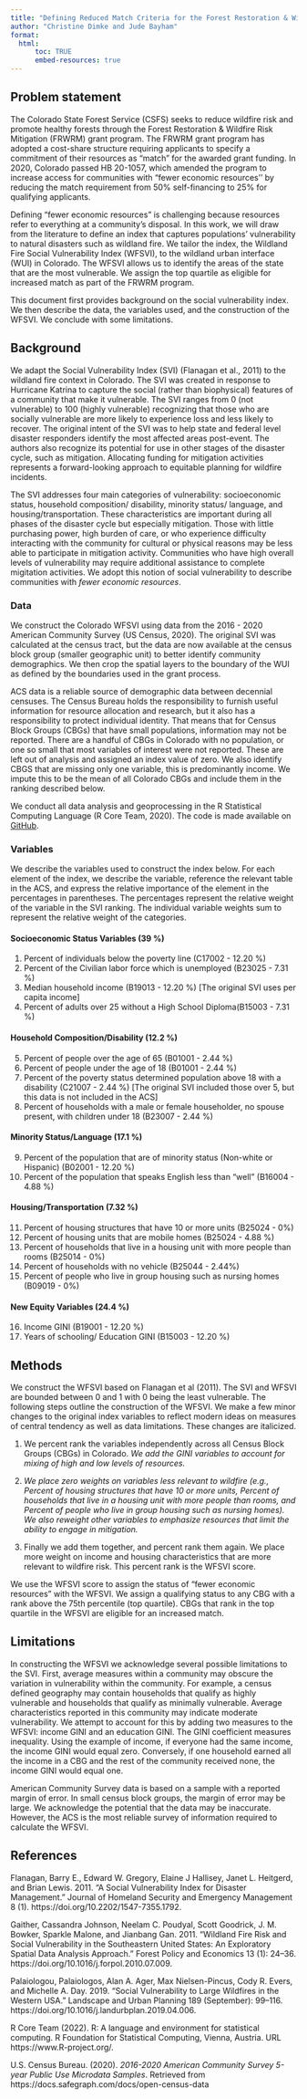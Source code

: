 ```yaml
---
title: "Defining Reduced Match Criteria for the Forest Restoration & Wildfire Risk Mitigation Grant"
author: "Christine Dimke and Jude Bayham"
format: 
  html:
      toc: TRUE
      embed-resources: true
---
```


## Problem statement 

The Colorado State Forest Service (CSFS) seeks to reduce wildfire risk and promote healthy forests through the Forest Restoration & Wildfire Risk Mitigation (FRWRM) grant program. The FRWRM grant program has adopted a cost-share structure requiring applicants to specify a commitment of their resources as “match” for the awarded grant funding. In 2020, Colorado passed HB 20-1057, which amended the program to increase access for communities with “fewer economic resources'' by reducing the match requirement from 50% self-financing to 25% for qualifying applicants.

Defining "fewer economic resources" is challenging because resources refer to everything at a community’s disposal.  In this work, we will draw from the literature to define an index that captures populations’ vulnerability to natural disasters such as wildland fire.  We tailor the index, the Wildland Fire Social Vulnerability Index (WFSVI),  to the wildland urban interface (WUI) in Colorado.  The WFSVI allows us to identify the areas of the state that are the most vulnerable.  We assign the top quartile as eligible for increased match as part of the FRWRM program. 

This document first provides background on the social vulnerability index. We then describe the data, the variables used, and the construction of the WFSVI.  We conclude with some limitations.

## Background

We adapt the Social Vulnerability Index (SVI) (Flanagan et al., 2011) to the wildland fire context in Colorado.  The SVI was created in response to Hurricane Katrina to capture the social (rather than biophysical) features of a community that make it vulnerable.  The SVI ranges from 0 (not vulnerable) to 100 (highly vulnerable) recognizing that those who are socially vulnerable are more likely to experience loss and less likely to recover.  The original intent of the SVI was to help state and federal level disaster responders identify the most affected areas post-event.  The authors also recognize its potential for use in other stages of the disaster cycle, such as mitigation.  Allocating funding for mitigation activities represents a forward-looking approach to equitable planning for wildfire incidents.

The SVI addresses four main categories of vulnerability: socioeconomic status, household composition/ disability, minority status/ language, and housing/transportation.  These characteristics are important during all phases of the disaster cycle but especially mitigation.  Those with little purchasing power, high burden of care, or who experience difficulty interacting with the community for cultural or physical reasons may be less able to participate in mitigation activity.  Communities who have high overall levels of vulnerability may require additional assistance to complete migitation activities. We adopt this notion of social vulnerability to describe communities with *fewer economic resources*.

### Data

We construct the Colorado WFSVI using data from the 2016 - 2020 American Community Survey (US Census, 2020).  The original SVI was calculated at the census tract, but the data are now available at the census block group (smaller geographic unit) to better identify community demographics.  We then crop the spatial layers to the boundary of the WUI as defined by the boundaries used in the grant process. 

ACS data is a reliable source of demographic data between decennial censuses.  The Census Bureau holds the responsibility to furnish useful information for resource allocation and research, but it also has a responsibility to protect individual identity.  That means that for Census Block Groups (CBGs) that have small populations, information may not be reported.  There are a handful of CBGs in Colorado with no population, or one so small that most variables of interest were not reported.  These are left out of analysis and assigned an index value of zero.  We also identify CBGS that are missing only one variable, this is predominantly income.  We impute this to be the mean of all Colorado CBGs and include them in the ranking described below.   

We conduct all data analysis and geoprocessing in the R Statistical Computing Language (R Core Team, 2020).  The code is made available on [GitHub](https://github.com/jbayham/CSFS_WSVI/tree/master).


### Variables

We describe the variables used to construct the index below. For each element of the index, we describe the variable, reference the relevant table in the ACS, and express the relative importance of the element in the percentages in parentheses.  The percentages represent the relative weight of the variable in the SVI ranking.  The individual variable weights sum to represent the relative weight of the categories. 

#### Socioeconomic Status Variables (39 %)
1.  Percent of individuals below the poverty line (C17002 - 12.20 %)
2.  Percent of the Civilian labor force which is unemployed (B23025 - 7.31 %)
3.  Median household income (B19013 - 12.20 %)
[The original SVI uses per capita income]
4.  Percent of adults over 25 without a High School Diploma(B15003 - 7.31 %)

#### Household Composition/Disability (12.2 %)
5.  Percent of people over the age of 65 (B01001 - 2.44 %)
6.  Percent of people under the age of 18 (B01001 - 2.44 %)
7.  Percent of the poverty status determined population above 18 with a disability (C21007 - 2.44 %)
[The original SVI included those over 5, but this data is not included in the ACS]
8.  Percent of households with a male or female householder, no spouse present, with children under 18 (B23007 - 2.44 %)

#### Minority Status/Language (17.1 %)
9.  Percent of the population that are of minority status (Non-white or Hispanic) (B02001 - 12.20 %)
10. Percent of the population that speaks English less than "well" (B16004 - 4.88 %)

#### Housing/Transportation (7.32 %)
11. Percent of housing structures that have 10 or more units (B25024 - 0%)
12. Percent of housing units that are mobile homes (B25024 - 4.88 %)
13. Percent of households that live in a housing unit with more people than rooms (B25014 - 0%)
14. Percent of households with no vehicle (B25044 - 2.44%)
15. Percent of people who live in group housing such as nursing homes (B09019 - 0%)

#### New Equity Variables (24.4 %)
16. Income GINI (B19001 - 12.20 %)
17. Years of schooling/ Education GINI (B15003 - 12.20 %)

## Methods

We construct the WFSVI based on Flanagan et al (2011).  The SVI and WFSVI are bounded between 0 and 1 with 0 being the least vulnerable.  The following steps outline the construction of the WFSVI. We make a few minor changes to the original index variables to reflect modern ideas on measures of central tendency as well as data limitations.  These changes are italicized.

1. We percent rank the variables independently across all Census Block Groups (CBGs) in Colorado. *We add the GINI variables to account for mixing of high and low levels of resources.*

2. *We place zero weights on variables less relevant to wildfire (e.g., Percent of housing structures that have 10 or more units, Percent of households that live in a housing unit with more people than rooms, and Percent of people who live in group housing such as nursing homes).  We also reweight other variables to emphasize resources that limit the ability to engage in mitigation.*

3. Finally we add them together, and percent rank them again.  We place more weight on income and housing characteristics that are more relevant to wildfire risk.  This percent rank is the  WFSVI score.

We use the WFSVI score to assign the status of "fewer economic resources" with the WFSVI. We assign a qualifying status to any CBG with a rank above the 75th percentile (top quartile).  CBGs that rank in the top quartile in the WFSVI are eligible for an increased match.

## Limitations

In constructing the WFSVI we acknowledge several possible limitations to the SVI. First, average measures within a community may obscure the variation in vulnerability within the community.  For example, a census defined geography may contain households that qualify as highly vulnerable and households that qualify as minimally vulnerable.  Average characteristics reported in this community may indicate moderate vulnerability.  We attempt to account for this by adding two measures to the WFSVI: income GINI and an education GINI.  The GINI coefficient measures inequality. Using the example of income, if everyone had the same income, the income GINI would equal zero.  Conversely, if one household earned all the income in a CBG and the rest of the community received none, the income GINI would equal one.  

American Community Survey data is based on a sample with a reported margin of error. In small census block groups, the margin of error may be large. We acknowledge the potential that the data may be inaccurate. However, the ACS is the most reliable survey of information required to calculate the WFSVI.







## References
Flanagan, Barry E., Edward W. Gregory, Elaine J Hallisey, Janet L. Heitgerd, and Brian Lewis. 2011. “A Social Vulnerability Index for Disaster Management.” Journal of Homeland Security and Emergency Management 8 (1). https://doi.org/10.2202/1547-7355.1792.

Gaither, Cassandra Johnson, Neelam C. Poudyal, Scott Goodrick, J. M. Bowker, Sparkle Malone, and Jianbang Gan. 2011. “Wildland Fire Risk and Social Vulnerability in the Southeastern United States: An Exploratory Spatial Data Analysis Approach.” Forest Policy and Economics 13 (1): 24–36. https://doi.org/10.1016/j.forpol.2010.07.009.

Palaiologou, Palaiologos, Alan A. Ager, Max Nielsen-Pincus, Cody R. Evers, and Michelle A. Day. 2019. “Social Vulnerability to Large Wildfires in the Western USA.” Landscape and Urban Planning 189 (September): 99–116. https://doi.org/10.1016/j.landurbplan.2019.04.006.

R Core Team (2022). R: A language and environment for statistical computing. R Foundation for Statistical Computing, Vienna,
  Austria. URL https://www.R-project.org/.
  
U.S. Census Bureau. (2020). *2016-2020 American Community Survey 5-year Public Use Microdata Samples*.  Retrieved from https://docs.safegraph.com/docs/open-census-data

